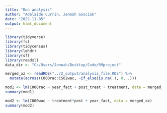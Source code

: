 ```yaml
---
title: "Run analysis"
author: "Adelaide Currin, Jennah Gosciak"
date: "2022-11-05"
output: html_document
---
```


```r
library(tidyverse)
library(fs)
library(tidycensus)
library(lehdr)
library(sf)
library(readxl)
data_dir <- "C:/Users/Jennah/Desktop/Code/RMproject"
```

```r
merged_oz <- readRDS("../2_output/analysis_file.RDS") %>% 
  mutate(across(C000rac:CS02wac, ~if_else(is.na(.), 0, .)))
```


```r
mod1 <- lm(C000rac ~ year_fact + post_treat + treatment, data = merged_oz)
summary(mod1)

mod2 <- lm(C000wac ~ treatment*post + year_fact, data = merged_oz)
summary(mod2)
```